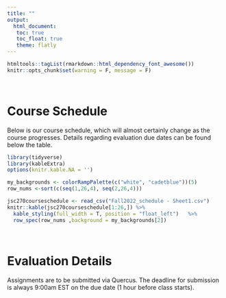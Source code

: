 ```yaml
---
title: ""
output: 
  html_document:
   toc: true
   toc_float: true
   theme: flatly
---
```


```r
htmltools::tagList(rmarkdown::html_dependency_font_awesome())
knitr::opts_chunk$set(warning = F, message = F)
```
<br>

# <span class="glyphicon glyphicon-calendar" aria-hidden="false"></span> Course Schedule
Below is our course schedule, which will almost certainly change as the course progresses.  Details regarding evaluation due dates can be found below the table.

```r
library(tidyverse)
library(kableExtra)
options(knitr.kable.NA = '')

my_backgrounds <- colorRampPalette(c("white", "cadetblue"))(5)
row_nums <-sort(c(seq(1,26,4), seq(2,26,4)))

jsc270courseschedule <- read_csv("Fall2022_schedule - Sheet1.csv")
knitr::kable(jsc270courseschedule[1:26,]) %>%  
  kable_styling(full_width = T, position = "float_left")   %>%   
  row_spec(row_nums ,background = my_backgrounds[2]) 
```

<br>

# <span class="glyphicon glyphicon-calendar" aria-hidden="true"></span> Evaluation Details

Assignments are to be submitted via Quercus.  The deadline for submission is always 9:00am EST on the due date (1 hour before class starts).

<!-- # ```{r, echo=FALSE} -->
<!-- # library(tidyverse) -->
<!-- # library(kableExtra) -->
<!-- # options(knitr.kable.NA = '') -->
<!-- #  -->
<!-- # my_backgrounds <- colorRampPalette(c("white", "gray"))(5) -->
<!-- # k = 6  -->
<!-- # row_nums <-c(rbind(1+4*(0:k), 2+4*(0:k))) -->
<!-- #  -->
<!-- # jsc270courseassschedule <- read_csv("Winter2022_assignment_schedule.csv") -->
<!-- # knitr::kable(jsc270courseassschedule[1:26,])  %>%  -->
<!-- #    kable_styling(full_width = T, position = "float_left")   %>%  -->
<!-- #   row_spec(row_nums,background = my_backgrounds[2])  -->
<!-- # ``` -->

<!-- <br> -->